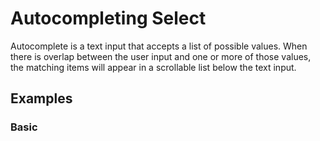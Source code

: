 <!--- autocomplete.stories.mdx -->

<Meta title="Components/Form/Autocomplete" component={Autocomplete} />

# Autocompleting Select

Autocomplete is a text input that accepts a list of possible values.
When there is overlap between the user input and one or more of those values,
the matching items will appear in a scrollable list below the text input.

## Examples

### Basic

<Preview>
  <Story name='Basic'>
    <Basic />
  </Story>
</Preview>

